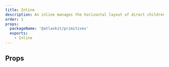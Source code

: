 ```yaml
---
title: Inline
description: An inline manages the horizontal layout of direct children using flexbox.
order: 1
props:
  packageName: '@atlaskit/primitives'
  exports:
    - Inline
---
```



<CodeDocsHeader
	name="@atlaskit/primitives"
	repository="https://bitbucket.org/atlassian/atlassian-frontend-mirror"
	directoryName="primitives"
/>

## Props

<TSMorphProps exportName="Inline" packageName="@atlaskit/primitives" />
